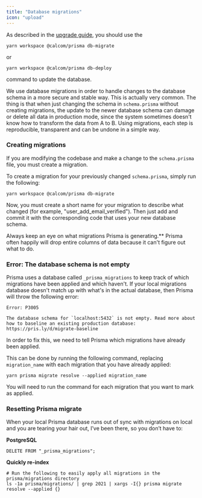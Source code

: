 ```yaml
---
title: "Database migrations"
icon: "upload"
---
```


As described in the [upgrade guide](/self-hosting/upgrading), you should use the 
```
yarn workspace @calcom/prisma db-migrate
```
or 
```
yarn workspace @calcom/prisma db-deploy
``` 
command to update the database.

We use database migrations in order to handle changes to the database schema in a more secure and stable way. This is actually very common. The thing is that when just changing the schema in `schema.prisma` without creating migrations, the update to the newer database schema can damage or delete all data in production mode, since the system sometimes doesn't know how to transform the data from A to B. Using migrations, each step is reproducible, transparent and can be undone in a simple way.

### Creating migrations

If you are modifying the codebase and make a change to the `schema.prisma` file, you must create a migration.

To create a migration for your previously changed `schema.prisma`, simply run the following:

```
yarn workspace @calcom/prisma db-migrate
```

Now, you must create a short name for your migration to describe what changed (for example, "user_add_email_verified"). Then just add and commit it with the corresponding code that uses your new database schema.

<Warning>
Always keep an eye on what migrations Prisma is generating.** Prisma often happily will drop entire columns of data because it can't figure out what to do.
</Warning>

### Error: The database schema is not empty

Prisma uses a database called `_prisma_migrations` to keep track of which migrations have been applied and which haven't. If your local migrations database doesn't match up with what's in the actual database, then Prisma will throw the following error:

```
Error: P3005

The database schema for `localhost:5432` is not empty. Read more about how to baseline an existing production database: https://pris.ly/d/migrate-baseline
```

In order to fix this, we need to tell Prisma which migrations have already been applied.

This can be done by running the following command, replacing `migration_name` with each migration that you have already applied:

```
yarn prisma migrate resolve --applied migration_name
```

You will need to run the command for each migration that you want to mark as applied.

### Resetting Prisma migrate

When your local Prisma database runs out of sync with migrations on local and you are tearing your hair out, I’ve been there, so you don’t have to:

**PostgreSQL**

```
DELETE FROM "_prisma_migrations";
```

**Quickly re-index**

```
# Run the following to easily apply all migrations in the prisma/migrations directory
ls -1a prisma/migrations/ | grep 2021 | xargs -I{} prisma migrate resolve --applied {}
```